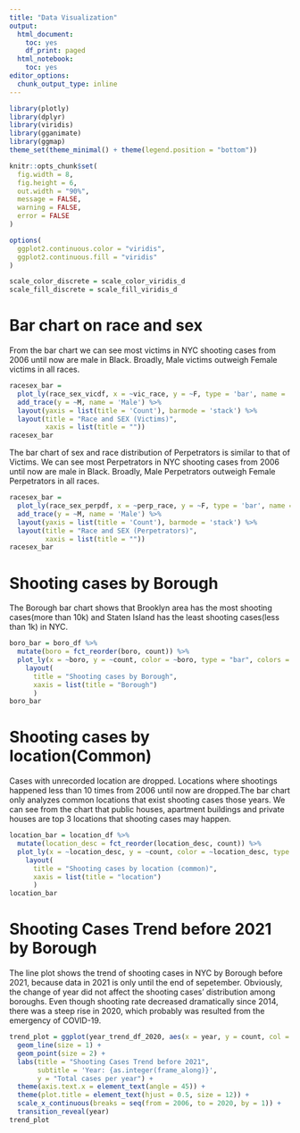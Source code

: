 ```yaml
---
title: "Data Visualization"
output:
  html_document:
    toc: yes
    df_print: paged
  html_notebook:
    toc: yes
editor_options:
  chunk_output_type: inline
---
```


```r
library(plotly)
library(dplyr)
library(viridis)
library(gganimate)
library(ggmap)
theme_set(theme_minimal() + theme(legend.position = "bottom"))

knitr::opts_chunk$set(
  fig.width = 8,
  fig.height = 6,
  out.width = "90%",
  message = FALSE,
  warning = FALSE,
  error = FALSE
)

options(
  ggplot2.continuous.color = "viridis",
  ggplot2.continuous.fill = "viridis"
)

scale_color_discrete = scale_color_viridis_d
scale_fill_discrete = scale_fill_viridis_d

```

# Bar chart on race and sex

From the bar chart we can see most victims in NYC shooting cases from 2006 until now are male in Black. Broadly, Male victims outweigh Female victims in all races.

```r
racesex_bar = 
  plot_ly(race_sex_vicdf, x = ~vic_race, y = ~F, type = 'bar', name = 'Female', alpha = 0.7) %>% 
  add_trace(y = ~M, name = 'Male') %>% 
  layout(yaxis = list(title = 'Count'), barmode = 'stack') %>% 
  layout(title = "Race and SEX (Victims)",
         xaxis = list(title = ""))
racesex_bar
```

The bar chart of sex and race distribution of Perpetrators is similar to that of Victims. We can see most Perpetrators in NYC shooting cases from 2006 until now are male in Black. Broadly, Male Perpetrators outweigh Female Perpetrators in all races.

```r
racesex_bar = 
  plot_ly(race_sex_perpdf, x = ~perp_race, y = ~F, type = 'bar', name = 'Female', alpha = 0.7) %>% 
  add_trace(y = ~M, name = 'Male') %>% 
  layout(yaxis = list(title = 'Count'), barmode = 'stack') %>% 
  layout(title = "Race and SEX (Perpetrators)",
         xaxis = list(title = ""))
racesex_bar
```


# Shooting cases by Borough

The Borough bar chart shows that Brooklyn area has the most shooting cases(more than 10k) and Staten Island has the least shooting cases(less than 1k) in NYC.

```r
boro_bar = boro_df %>% 
  mutate(boro = fct_reorder(boro, count)) %>% 
  plot_ly(x = ~boro, y = ~count, color = ~boro, type = "bar", colors = "viridis", alpha = 0.8) %>% 
    layout(
      title = "Shooting cases by Borough",
      xaxis = list(title = "Borough")
      )
boro_bar
```




# Shooting cases by location(Common)

Cases with unrecorded location are dropped. Locations where shootings happened less than 10 times from 2006 until now are dropped.The bar chart only analyzes common locations that exist shooting cases those years. We can see from the chart that public houses, apartment buildings and private houses are top 3 locations that shooting cases may happen.

```r
location_bar = location_df %>% 
  mutate(location_desc = fct_reorder(location_desc, count)) %>% 
  plot_ly(x = ~location_desc, y = ~count, color = ~location_desc, type = "bar", colors = "viridis", alpha = 0.8) %>% 
    layout(
      title = "Shooting cases by location (common)",
      xaxis = list(title = "location")
      )
location_bar
```



# Shooting Cases Trend before 2021 by Borough

The line plot shows the trend of shooting cases in NYC by Borough before 2021, because data in 2021 is only until the end of sepetember. Obviously, the change of year did not affect the shooting cases' distribution among boroughs. Even though shooting rate decreased dramatically since 2014, there was a steep rise in 2020, which probably was resulted from the emergency of COVID-19.

```r
trend_plot = ggplot(year_trend_df_2020, aes(x = year, y = count, col = factor(boro))) + 
  geom_line(size = 1) + 
  geom_point(size = 2) + 
  labs(title = "Shooting Cases Trend before 2021",
       subtitle = 'Year: {as.integer(frame_along)}', 
       y = "Total cases per year") +
  theme(axis.text.x = element_text(angle = 45)) +
  theme(plot.title = element_text(hjust = 0.5, size = 12)) +
  scale_x_continuous(breaks = seq(from = 2006, to = 2020, by = 1)) +
  transition_reveal(year) 
trend_plot
```




